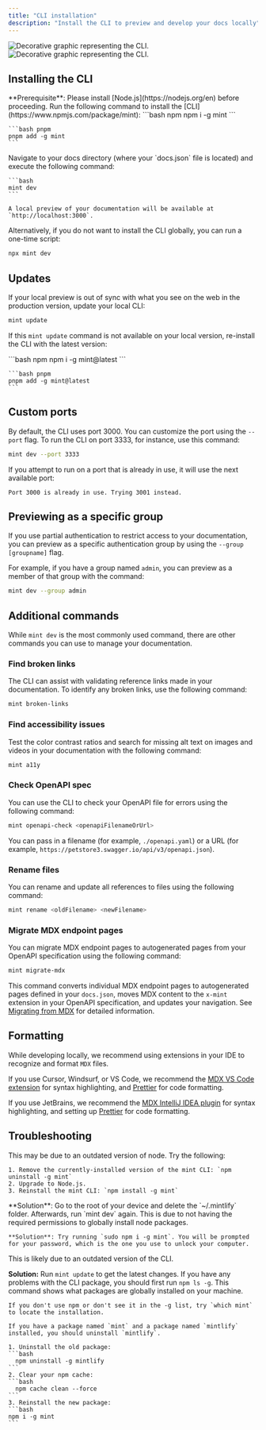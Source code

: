```yaml
---
title: "CLI installation"
description: "Install the CLI to preview and develop your docs locally"
---
```


<img
  className="block dark:hidden my-0 pointer-events-none"
  src="/images/installation/local-development-light.png"
  alt="Decorative graphic representing the CLI."
/>
<img
  className="hidden dark:block my-0 pointer-events-none"
  src="/images/installation/local-development-dark.png"
  alt="Decorative graphic representing the CLI."
/>

## Installing the CLI

<Info>
  **Prerequisite**: Please install [Node.js](https://nodejs.org/en) before proceeding.
</Info>

<Steps>
  <Step title="Install the CLI.">
    Run the following command to install the [CLI](https://www.npmjs.com/package/mint):

  <CodeGroup>
    ```bash npm
    npm i -g mint
    ```

    ```bash pnpm
    pnpm add -g mint
    ```
  </CodeGroup>

  </Step>
  <Step title="Preview locally.">
    Navigate to your docs directory (where your `docs.json` file is located) and execute the following command:

    ```bash
    mint dev
    ```

    A local preview of your documentation will be available at `http://localhost:3000`.
  </Step>
</Steps>

Alternatively, if you do not want to install the CLI globally, you can run a one-time script:

```bash
npx mint dev
```

## Updates

If your local preview is out of sync with what you see on the web in the production version, update your local CLI:

```bash
mint update
```

If this `mint update` command is not available on your local version, re-install the CLI with the latest version:

 <CodeGroup>
    ```bash npm
    npm i -g mint@latest
    ```

    ```bash pnpm
    pnpm add -g mint@latest
    ```
  </CodeGroup>

## Custom ports

By default, the CLI uses port 3000. You can customize the port using the `--port` flag. To run the CLI on port 3333, for instance, use this command:

```bash
mint dev --port 3333
```

If you attempt to run on a port that is already in use, it will use the next available port:

```mdx
Port 3000 is already in use. Trying 3001 instead.
```

## Previewing as a specific group

If you use partial authentication to restrict access to your documentation, you can preview as a specific authentication group by using the `--group [groupname]` flag.

For example, if you have a group named `admin`, you can preview as a member of that group with the command:

```bash
mint dev --group admin
```

## Additional commands

While `mint dev` is the most commonly used command, there are other commands you can use to manage your documentation.

### Find broken links

The CLI can assist with validating reference links made in your documentation. To identify any broken links, use the following command:

```bash
mint broken-links
```

### Find accessibility issues

Test the color contrast ratios and search for missing alt text on images and videos in your documentation with the following command:

```bash
mint a11y
```

### Check OpenAPI spec

You can use the CLI to check your OpenAPI file for errors using the following command:

```bash
mint openapi-check <openapiFilenameOrUrl>
```

You can pass in a filename (for example, `./openapi.yaml`) or a URL (for example, `https://petstore3.swagger.io/api/v3/openapi.json`).

### Rename files

You can rename and update all references to files using the following command:

```bash
mint rename <oldFilename> <newFilename>
```

### Migrate MDX endpoint pages

You can migrate MDX endpoint pages to autogenerated pages from your OpenAPI specification using the following command:

```bash
mint migrate-mdx
```

This command converts individual MDX endpoint pages to autogenerated pages defined in your `docs.json`, moves MDX content to the `x-mint` extension in your OpenAPI specification, and updates your navigation. See [Migrating from MDX](/guides/migrating-from-mdx) for detailed information.

## Formatting

While developing locally, we recommend using extensions in your IDE to recognize and format `MDX` files.

If you use Cursor, Windsurf, or VS Code, we recommend the [MDX VS Code extension](https://marketplace.visualstudio.com/items?itemName=unifiedjs.vscode-mdx) for syntax highlighting, and [Prettier](https://marketplace.visualstudio.com/items?itemName=esbenp.prettier-vscode) for code formatting.

If you use JetBrains, we recommend the [MDX IntelliJ IDEA plugin](https://plugins.jetbrains.com/plugin/14944-mdx) for syntax highlighting, and setting up [Prettier](https://prettier.io/docs/webstorm) for code formatting.

## Troubleshooting

<AccordionGroup>
  <Accordion title='Error: Could not load the "sharp" module using the darwin-arm64 runtime'>
    This may be due to an outdated version of node. Try the following:

    1. Remove the currently-installed version of the mint CLI: `npm uninstall -g mint`
    2. Upgrade to Node.js.
    3. Reinstall the mint CLI: `npm install -g mint`
  </Accordion>
  <Accordion title="Issue: Encountering an unknown error">
    **Solution**: Go to the root of your device and delete the `~/.mintlify` folder. Afterwards, run `mint dev` again.
  </Accordion>
  <Accordion title="Error: permission denied">
    This is due to not having the required permissions to globally install node packages.

    **Solution**: Try running `sudo npm i -g mint`. You will be prompted for your password, which is the one you use to unlock your computer.
  </Accordion>
  <Accordion title="The local preview doesn't look the same as my docs do on the web">
    This is likely due to an outdated version of the CLI.

   **Solution:** Run `mint update` to get the latest changes.
  </Accordion>
  <Accordion title="mintlify vs. mint package">
    If you have any problems with the CLI package, you should first run `npm ls -g`. This command shows what packages are globally installed on your machine.

    If you don't use npm or don't see it in the -g list, try `which mint` to locate the installation.
    
    If you have a package named `mint` and a package named `mintlify` installed, you should uninstall `mintlify`.
    
    1. Uninstall the old package:
    ```bash
      npm uninstall -g mintlify
    ```
    2. Clear your npm cache:
    ```bash
      npm cache clean --force
    ```
    3. Reinstall the new package:
    ```bash
    npm i -g mint
    ```
  </Accordion>
</AccordionGroup>

